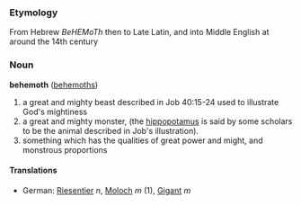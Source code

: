 === Etymology === 
From Hebrew ''BeHEMoTh'' then to Late Latin, and into Middle English at around the 14th century

=== Noun ===
'''behemoth''' ([[behemoths]])

# a great and mighty beast described in Job 40:15-24 used to illustrate God's mightiness 
# a great and mighty monster, (the [[hippopotamus]] is said by some scholars to be the animal described in Job's illustration).
# something which has the qualities of great power and might, and monstrous proportions

====Translations====
*German: [[Riesentier]] ''n'', [[Moloch]] ''m'' (1), [[Gigant]] ''m''